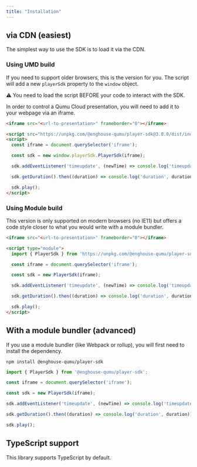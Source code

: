 ```yaml
---
title: "Installation"
---
```


## via CDN (easiest)

The simplest way to use the SDK is to load it via the CDN.

### Using UMD build
If you need to support older browsers, this is the version for you. The script will add a new `playerSdk` property to the `window` object.

<div className="qi-alert qi-alert--warning qi-mb--4">
  ⚠️ You need to load the script BEFORE your code to interact with the SDK.
</div>

In order to control a Qumu Cloud presentation, you will need to add it to your webpage via an iframe.

```html
<iframe src="<url-to-presentation>" frameborder="0"></iframe>

<script src="https://unpkg.com/@enghouse-qumu/player-sdk@3.0.0/dist/index.umd.js"></script>
<script>
  const iframe = document.querySelector('iframe');

  const sdk = new window.playerSdk.PlayerSdk(iframe);

  sdk.addEventListener('timeupdate', (newTime) => console.log('timeupdate', newTime));

  sdk.getDuration().then((duration) => console.log('duration', duration));

  sdk.play();
</script>
```

### Using Module build

This version is only supported on modern browsers (no IE11) but offers a code style closer to what you would write with a module bundler.

```html
<iframe src="<url-to-presentation>" frameborder="0"></iframe>

<script type="module">
  import { PlayerSdk } from 'https://unpkg.com/@enghouse-qumu/player-sdk@3.0.0/dist/index.modern.mjs'

  const iframe = document.querySelector('iframe');

  const sdk = new PlayerSdk(iframe);

  sdk.addEventListener('timeupdate', (newTime) => console.log('timeupdate', newTime));

  sdk.getDuration().then((duration) => console.log('duration', duration));

  sdk.play();
</script>
```

## With a module bundler (advanced)

If you use a module bundler (like Webpack or rollup), you will first need to install the dependency.

```shell
npm install @enghouse-qumu/player-sdk
```

```js
import { PlayerSdk } from '@enghouse-qumu/player-sdk';

const iframe = document.querySelector('iframe');

const sdk = new PlayerSdk(iframe);

sdk.addEventListener('timeupdate', (newTime) => console.log('timeupdate', newTime));

sdk.getDuration().then((duration) => console.log('duration', duration));

sdk.play();
```

## TypeScript support

This library supports TypeScript by default.
